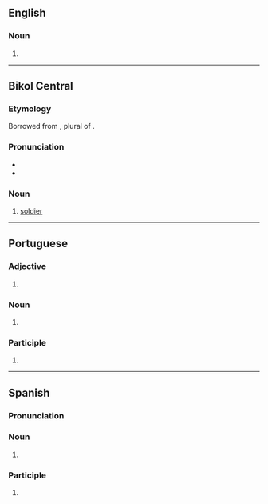 ==English==

===Noun===
{{head|en|noun form}}

# {{plural of|en|soldado}}

----

==Bikol Central==

===Etymology===
Borrowed from {{bor|bcl|es|soldados}}, plural of {{m|es|soldado||soldier}}.

===Pronunciation===
* {{hyph|bcl|sol|da|dos}}
* {{bcl-IPA}}

===Noun===
{{head|bcl|noun}}

# [[soldier]]

----

==Portuguese==

===Adjective===
{{head|pt|adjective form|g=m-p}}

# {{adj form of|pt|soldado||m|p}}

===Noun===
{{head|pt|noun form|g=m-p|g2=f-p}}

# {{plural of|pt|soldado}}

===Participle===
{{head|pt|past participle form|g=m-p}}

# {{masculine plural of|pt|soldado}}

----

==Spanish==

===Pronunciation===
{{es-pr}}

===Noun===
{{head|es|noun form|g=m-p}}

# {{noun form of|es|soldado||p}}

===Participle===
{{head|es|past participle form|g=m-p}}

# {{masculine plural of|es|soldado}}